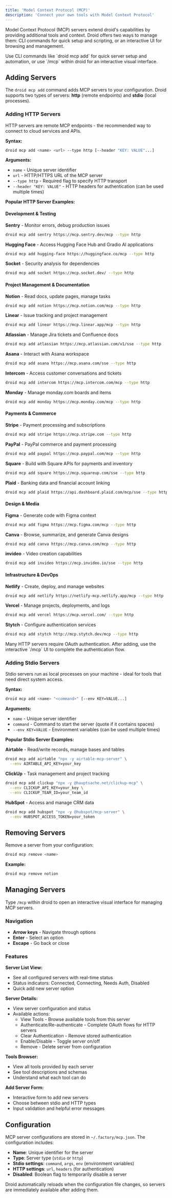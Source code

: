```yaml
---
title: 'Model Context Protocol (MCP)'
description: 'Connect your own tools with Model Context Protocol'
---
```


Model Context Protocol (MCP) servers extend droid's capabilities by providing additional tools and context. Droid offers two ways to manage them: CLI commands for quick setup and scripting, or an interactive UI for browsing and management.

<Note>
  Use CLI commands like `droid mcp add` for quick server setup and automation,
  or use `/mcp` within droid for an interactive visual interface.
</Note>

## Adding Servers

The `droid mcp add` command adds MCP servers to your configuration. Droid supports two types of servers: **http** (remote endpoints) and **stdio** (local processes).

### Adding HTTP Servers

HTTP servers are remote MCP endpoints - the recommended way to connect to cloud services and APIs.

**Syntax:**

```bash
droid mcp add <name> <url> --type http [--header "KEY: VALUE"...]
```

**Arguments:**

- `name` - Unique server identifier
- `url` - HTTP/HTTPS URL of the MCP server
- `--type http` - Required flag to specify HTTP transport
- `--header "KEY: VALUE"` - HTTP headers for authentication (can be used multiple times)

**Popular HTTP Server Examples:**

#### Development & Testing

**Sentry** - Monitor errors, debug production issues

```bash
droid mcp add sentry https://mcp.sentry.dev/mcp --type http
```

**Hugging Face** - Access Hugging Face Hub and Gradio AI applications

```bash
droid mcp add hugging-face https://huggingface.co/mcp --type http
```

**Socket** - Security analysis for dependencies

```bash
droid mcp add socket https://mcp.socket.dev/ --type http
```

#### Project Management & Documentation

**Notion** - Read docs, update pages, manage tasks

```bash
droid mcp add notion https://mcp.notion.com/mcp --type http
```

**Linear** - Issue tracking and project management

```bash
droid mcp add linear https://mcp.linear.app/mcp --type http
```

**Atlassian** - Manage Jira tickets and Confluence docs

```bash
droid mcp add atlassian https://mcp.atlassian.com/v1/sse --type http
```

**Asana** - Interact with Asana workspace

```bash
droid mcp add asana https://mcp.asana.com/sse --type http
```

**Intercom** - Access customer conversations and tickets

```bash
droid mcp add intercom https://mcp.intercom.com/mcp --type http
```

**Monday** - Manage monday.com boards and items

```bash
droid mcp add monday https://mcp.monday.com/mcp --type http
```

#### Payments & Commerce

**Stripe** - Payment processing and subscriptions

```bash
droid mcp add stripe https://mcp.stripe.com --type http
```

**PayPal** - PayPal commerce and payment processing

```bash
droid mcp add paypal https://mcp.paypal.com/mcp --type http
```

**Square** - Build with Square APIs for payments and inventory

```bash
droid mcp add square https://mcp.squareup.com/sse --type http
```

**Plaid** - Banking data and financial account linking

```bash
droid mcp add plaid https://api.dashboard.plaid.com/mcp/sse --type http
```

#### Design & Media

**Figma** - Generate code with Figma context

```bash
droid mcp add figma https://mcp.figma.com/mcp --type http
```

**Canva** - Browse, summarize, and generate Canva designs

```bash
droid mcp add canva https://mcp.canva.com/mcp --type http
```

**invideo** - Video creation capabilities

```bash
droid mcp add invideo https://mcp.invideo.io/sse --type http
```

#### Infrastructure & DevOps

**Netlify** - Create, deploy, and manage websites

```bash
droid mcp add netlify https://netlify-mcp.netlify.app/mcp --type http
```

**Vercel** - Manage projects, deployments, and logs

```bash
droid mcp add vercel https://mcp.vercel.com/ --type http
```

**Stytch** - Configure authentication services

```bash
droid mcp add stytch http://mcp.stytch.dev/mcp --type http
```

<Tip>
  Many HTTP servers require OAuth authentication. After adding, use the
  interactive `/mcp` UI to complete the authentication flow.
</Tip>

### Adding Stdio Servers

Stdio servers run as local processes on your machine - ideal for tools that need direct system access.

**Syntax:**

```bash
droid mcp add <name> "<command>" [--env KEY=VALUE...]
```

**Arguments:**

- `name` - Unique server identifier
- `command` - Command to start the server (quote if it contains spaces)
- `--env KEY=VALUE` - Environment variables (can be used multiple times)

**Popular Stdio Server Examples:**

**Airtable** - Read/write records, manage bases and tables

```bash
droid mcp add airtable "npx -y airtable-mcp-server" \
  --env AIRTABLE_API_KEY=your_key
```

**ClickUp** - Task management and project tracking

```bash
droid mcp add clickup "npx -y @hauptsache.net/clickup-mcp" \
  --env CLICKUP_API_KEY=your_key \
  --env CLICKUP_TEAM_ID=your_team_id
```

**HubSpot** - Access and manage CRM data

```bash
droid mcp add hubspot "npx -y @hubspot/mcp-server" \
  --env HUBSPOT_ACCESS_TOKEN=your_token
```

## Removing Servers

Remove a server from your configuration:

```bash
droid mcp remove <name>
```

**Example:**

```bash
droid mcp remove notion
```

## Managing Servers

Type `/mcp` within droid to open an interactive visual interface for managing MCP servers.

### Navigation

- **Arrow keys** - Navigate through options
- **Enter** - Select an option
- **Escape** - Go back or close

### Features

**Server List View:**

- See all configured servers with real-time status
- Status indicators: Connected, Connecting, Needs Auth, Disabled
- Quick add new server option

**Server Details:**

- View server configuration and status
- Available actions:
  - View Tools - Browse available tools from this server
  - Authenticate/Re-authenticate - Complete OAuth flows for HTTP servers
  - Clear Authentication - Remove stored authentication
  - Enable/Disable - Toggle server on/off
  - Remove - Delete server from configuration

**Tools Browser:**

- View all tools provided by each server
- See tool descriptions and schemas
- Understand what each tool can do

**Add Server Form:**

- Interactive form to add new servers
- Choose between stdio and HTTP types
- Input validation and helpful error messages

## Configuration

MCP server configurations are stored in `~/.factory/mcp.json`. The configuration includes:

- **Name**: Unique identifier for the server
- **Type**: Server type (`stdio` or `http`)
- **Stdio settings**: `command`, `args`, `env` (environment variables)
- **HTTP settings**: `url`, `headers` (for authentication)
- **Disabled**: Boolean flag to temporarily disable a server

Droid automatically reloads when the configuration file changes, so servers are immediately available after adding them.

